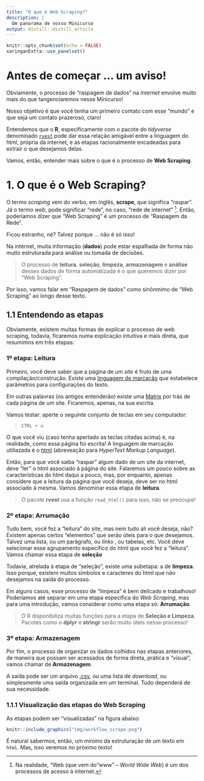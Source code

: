 ```yaml
---
title: "O que é Web Scraping?"
description: |
  Um panorama de nosso Minicurso
output: distill::distill_article
---
```


```r
knitr::opts_chunk$set(echo = FALSE)
xaringanExtra::use_panelset()
```

# Antes de começar ... um aviso!

Obviamente, o processo de "raspagem de dados" na *internet* envolve muito mais 
do que tangenciaremos nesse Minicurso!

Nosso objetivo é que você tenha um primeiro contato com esse "mundo" e que seja
um contato prazeroso, claro! 

Entendemos que o **R**, especificamente com o pacote do *tidyverse* denominado
[`rvest`](https://rvest.tidyverse.org/) pode dar essa relação amigável entre 
a linguagem do html, própria da internet, e as etapas racionalmente encadeadas
para extrair o que desejamos delas.

Vamos, então, entender mais sobre o que é o processo de **Web Scraping**.

# 1. O que é o Web Scraping?

O termo *scraping* vem do verbo, em inglês, **scrape**, que significa "raspar".
Já o termo *web*, pode significar "rede", no caso, "rede de internet" [^1].
Então, poderíamos dizer que "Web Scraping" é um processo de "Raspagem da Rede".

Ficou estranho, né?
Talvez porque ... não é só isso!

Na internet, muita informação (**dados**) pode estar espalhada de forma não 
muito estruturada para análise ou tomada de decisões.

> O processo de **leitura**, **seleção**, **limpeza**, **armazenagem** e 
**análise** desses dados de forma automatizada é o que queremos dizer por 
"Web Scraping".

Por isso, vamos falar em "Raspagem de dados" como sinônmimo de "Web Scraping" ao 
longo desse texto.

## 1.1 Entendendo as etapas 

Obviamente, existem muitas formas de explicar o processo de web scraping, todavia,
ficaremos numa explicação intuitiva e mais direta, que resumimos em três etapas:

::: {.panelset}

::: {.panel}
### 1º etapa: Leitura

Primeiro, você deve saber que a página de um *site* é fruto de uma compilação/construção.
Existe uma [linguagem de marcação][MARK] que estabelece parâmetros para 
configurações do texto.

Em outras palavras (os antigos entenderão) existe uma [Matrix][NEW] por trás de
cada página de um site.
Ficaremos, apenas, na sua escrita.

Vamos testar: aperte o seguinte conjunto de teclas em seu computador:

> `CTRL + u` 

O que você viu (caso tenha apertado as teclas citadas acima) é, na realidade, 
como essa página foi escrita!
A linguagem de marcação utiliazada é o [html][HTML] (abreveação para 
*HyperText Markup Language*).

Então, para que você saiba "raspar" algum dado de um site da internet, deve 
"ler" o html associado à página do site.
Falaremos um pouco sobre as características do html daqui a pouco, mas, por 
enquanto, apenas considere que a leitura da página que você deseja, deve ser no
html associado à mesma.
Vamos denominar essa etapa de **leitura**.

> O pacote **rvest** usa a função ```read_html()``` para isso, não se preocupe!

:::
::: {.panel}
### 2º etapa: Arrumação

Tudo bem, você fez a "leitura" do site, mas nem tudo ali você deseja, não?
Existem apenas certos "elementos" que serão úteis para o que desejamos.
Talvez uma lista, ou um parágrafo, ou *links* , ou tabelas, etc.
Você deve selecionar esse agrupamento específico do html que você fez a "leitura".
Vamos chamar essa etapa de **seleção**

Todavia, atrelada à etapa de "seleção", existe uma subetapa: a de **limpeza**.
Isso porque, existem muitos símbolos e caracteres do html que não desejamos na 
saída do processo.

Em alguns casos, esse processo de "limpeza" é bem delicado e trabalhoso!
Poderíamos até separar em uma etapa específica do *Web Scraping*, mas para uma
introdução, vamos considerar como uma etapa só: **Arrumação**.

> O R disponibiliza muitas funções para a etapa de **Seleção e Limpeza**. 
> Pacotes como o **dplyr** e **stringr** serão muito úteis nesse processo!

:::
::: {.panel}
### 3º etapa: Armazenagem

Por fim, o processo de organizar os dados colhidos nas etapas anteriores, de 
maneira que possam ser acessados de forma direta, prática e "visual", vamos 
chamar de **Armazenagem**.

A saída pode ser um arquivo [.csv][CSV], ou uma lista de *download*, ou 
simplesmente uma saída organizada em um terminal.
Tudo dependerá de sua necessidade.

:::

:::

### 1.1.1 Visualização das etapas do Web Scraping

As etapas podem ser "visualizadas" na figura abaixo:

```r
knitr::include_graphics("img/workflow_scrape.png")
```

É natural sabermos, então, um mínimo da estruturação de um texto em `html`.
Mas, isso veremos no próximo texto!

[MARK]: https://pt.wikipedia.org/wiki/Linguagem_de_marca%C3%A7%C3%A3o
[HTML]: https://pt.wikipedia.org/wiki/HTML
[NEW]: https://pt.wikipedia.org/wiki/Matrix
[CSV]: https://pt.wikipedia.org/wiki/Comma-separated_values


<!---------------------------------------------------------------------------->
<!-- Notas de Rodapé
<!---------------------------------------------------------------------------->
[^1]: Na realidade, "Web (que vem do "www" -- *World Wide Web*) é um dos 
processos de acesso à internet.

